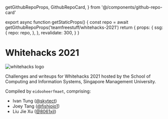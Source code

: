  getGithubRepoProps,
  GithubRepoCard,
} from '@/components/github-repo-card'

export async function getStaticProps() {
  const repo = await getGithubRepoProps('teamfreestuff/whitehacks-2021')
  return {
    props: {
      ssg: {
        repo: repo,
      },
    },
    revalidate: 300,
  }
}

# Whitehacks 2021

![whitehacks logo](/images/whitehacks-2021/whitehacks.png)

Challenges and writeups for Whitehacks 2021 hosted by the School of Computing
and Information Systems, Singapore Management University.

Compiled by `eidooheerfmaet`, comprising:

- Ivan Tung ([@skytect](https://github.com/skytect))
- Joey Tang ([@fishjojo1](https://github.com/fishjojo1))
- Liu Jie Xu ([@8061xjl](https://github.com/8061xjl))

<br />

<GithubRepoCard data={useSSG()?.repo}></GithubRepoCard>
